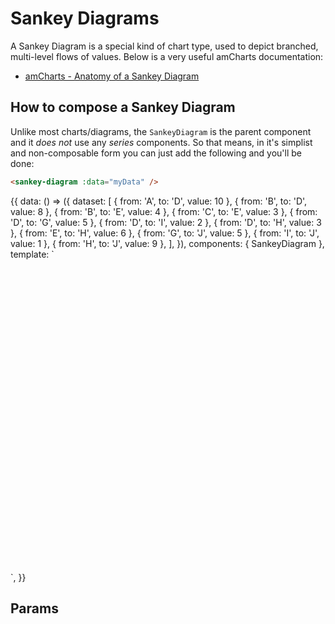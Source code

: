 
<Meta title="amCharts/Sankey" component={SankeyDiagram} />

# Sankey Diagrams

<Description of={SankeyDiagram} />

A Sankey Diagram is a special kind of chart type, used to depict branched, multi-level flows of values. Below is a very useful amCharts documentation:

- [amCharts - Anatomy of a Sankey Diagram](https://www.amcharts.com/docs/v4/chart-types/sankey-diagram/)

## How to compose a Sankey Diagram

Unlike most charts/diagrams, the `SankeyDiagram` is the parent component and it _does not_ use any _series_ components. So that means, in it's simplist and non-composable form you can just add the following and you'll be done:

```html
<sankey-diagram :data="myData" />
```

<Preview>
  <Story name="SankeyDiagram" inline={true}>
    {{
      data: () => ({
        dataset: [
          { from: 'A', to: 'D', value: 10 },
          { from: 'B', to: 'D', value: 8 },
          { from: 'B', to: 'E', value: 4 },
          { from: 'C', to: 'E', value: 3 },
          { from: 'D', to: 'G', value: 5 },
          { from: 'D', to: 'I', value: 2 },
          { from: 'D', to: 'H', value: 3 },
          { from: 'E', to: 'H', value: 6 },
          { from: 'G', to: 'J', value: 5 },
          { from: 'I', to: 'J', value: 1 },
          { from: 'H', to: 'J', value: 9 },
        ],
      }),
      components: { SankeyDiagram },
      template: `
    <div id="story-container" style="width: 100%; height: 500px;">
      <sankey-diagram 
        :data="dataset" 
      />
    </div>
  `,
    }}
  </Story>
</Preview>

## Params

<Props of={SankeyDiagram} />
